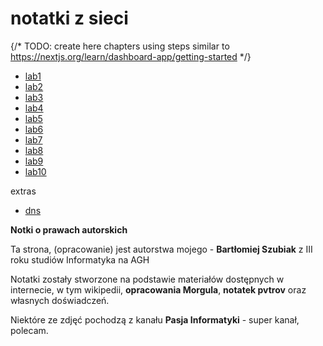 # notatki z sieci

{/* TODO: create here chapters using steps similar to https://nextjs.org/learn/dashboard-app/getting-started */}

- [lab1](/lab1)
- [lab2](/lab2)
- [lab3](/lab3)
- [lab4](/lab4)
- [lab5](/lab5)
- [lab6](/lab6)
- [lab7](/lab7)
- [lab8](/lab8)
- [lab9](/lab9)
- [lab10](/lab_10)

extras

- [dns](/dns)

**Notki o prawach autorskich**

Ta strona, (opracowanie) jest autorstwa mojego - **Bartłomiej Szubiak** z III roku studiów Informatyka na AGH

Notatki zostały stworzone na podstawie materiałów dostępnych w internecie, w tym wikipedii, **opracowania Morgula**, **notatek pvtrov** oraz własnych doświadczeń.

Niektóre ze zdjęć pochodzą z kanału **Pasja Informatyki** - super kanał, polecam.
